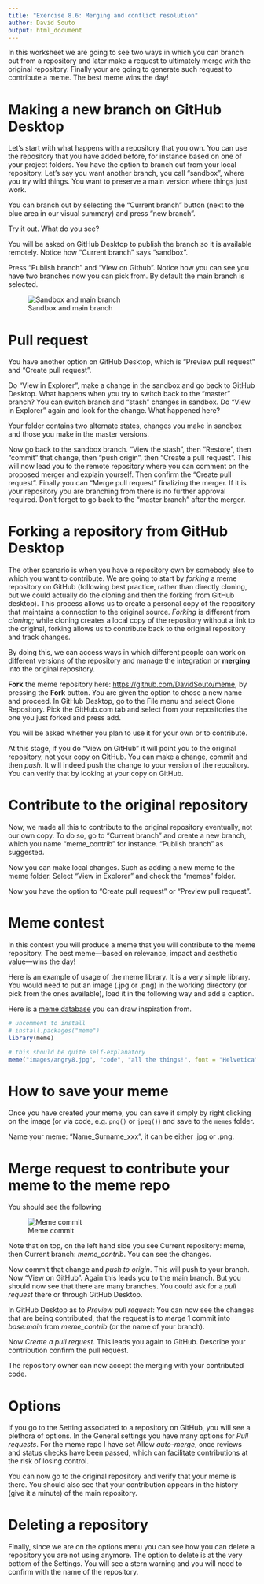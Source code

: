 ```yaml
---
title: "Exercise 8.6: Merging and conflict resolution"
author: David Souto
output: html_document
---
```


In this worksheet we are going to see two ways in which you can branch out from a repository and later make a request to ultimately merge with the original repository. Finally your are going to generate such request to contribute a meme. The best meme wins the day!

# Making a new branch on GitHub Desktop

Let's start with what happens with a repository that you own. You can use the repository that you have added before, for instance based on one of your project folders. You have the option to branch out from your local repository. Let's say you want another branch, you call "sandbox", where you try wild things. You want to preserve a main version where things just work.

You can branch out by selecting the "Current branch" button (next to the blue area in our visual summary) and press "new branch".

Try it out. What do you see?

You will be asked on GitHub Desktop to publish the branch so it is available remotely. Notice how "Current branch" says "sandbox".

Press "Publish branch" and "View on Github". Notice how you can see you have two branches now you can pick from. By default the main branch is selected.

![Sandbox and main branch](images/sandbox_branch.png)

# Pull request

You have another option on GitHub Desktop, which is "Preview pull request" and "Create pull request".

Do "View in Explorer", make a change in the sandbox and go back to GitHub Desktop. What happens when you try to switch back to the "master" branch? You can switch branch and "stash" changes in sandbox. Do "View in Explorer" again and look for the change. What happened here?

Your folder contains two alternate states, changes you make in sandbox and those you make in the master versions.

Now go back to the sandbox branch. "View the stash", then "Restore", then "commit" that change, then "push origin", then "Create a pull request". This will now lead you to the remote repository where you can comment on the proposed merger and explain yourself. Then confirm the "Create pull request". Finally you can "Merge pull request" finalizing the merger. If it is your repository you are branching from there is no further approval required. Don't forget to go back to the "master branch" after the merger.

# Forking a repository from GitHub Desktop

The other scenario is when you have a repository own by somebody else to which you want to contribute. We are going to start by *forking* a meme repository on GitHub (following best practice, rather than directly cloning, but we could actually do the cloning and then the forking from GitHub desktop). This process allows us to create a personal copy of the repository that maintains a connection to the original source. *Forking* is different from *cloning*; while cloning creates a local copy of the repository without a link to the original, forking allows us to contribute back to the original repository and track changes.

By doing this, we can access ways in which different people can work on different versions of the repository and manage the integration or **merging** into the original repository.

**Fork** the meme repository here: <https://github.com/DavidSouto/meme>, by pressing the **Fork** button. You are given the option to chose a new name and proceed. In GitHub Desktop, go to the File menu and select Clone Repository. Pick the GitHub.com tab and select from your repositories the one you just forked and press add.

You will be asked whether you plan to use it for your own or to contribute.

At this stage, if you do "View on GitHub" it will point you to the original repository, not your copy on GitHub. You can make a change, commit and then *push*. It will indeed push the change to your version of the repository. You can verify that by looking at your copy on GitHub.

# Contribute to the original repository

Now, we made all this to contribute to the original repository eventually, not our own copy. To do so, go to "Current branch" and create a new branch, which you name "meme_contrib" for instance. "Publish branch" as suggested.

Now you can make local changes. Such as adding a new meme to the meme folder. Select "View in Explorer" and check the "memes" folder.

Now you have the option to "Create pull request" or "Preview pull request".

# Meme contest

In this contest you will produce a meme that you will contribute to the meme repository. The best meme—based on relevance, impact and aesthetic value—wins the day!

Here is an example of usage of the meme library. It is a very simple library. You would need to put an image (.jpg or .png) in the working directory (or pick from the ones available), load it in the following way and add a caption.

Here is a [meme database](https://knowyourmeme.com/memes) you can draw inspiration from.

```r
# uncomment to install 
# install.packages("meme")
library(meme)

# this should be quite self-explanatory
meme("images/angry8.jpg", "code", "all the things!", font = "Helvetica")
```

# How to save your meme

Once you have created your meme, you can save it simply by right clicking on the image (or via code, e.g. `png()` or `jpeg()`) and save to the `memes` folder.

Name your meme: "Name_Surname_xxx", it can be either .jpg or .png.

# Merge request to contribute your meme to the meme repo

You should see the following

![Meme commit](images/branch.png)

Note that on top, on the left hand side you see Current repository: meme, then Current branch: *meme_contrib*. You can see the changes.

Now commit that change and *push to origin*. This will push to your branch. Now "View on GitHub". Again this leads you to the main branch. But you should now see that there are many branches. You could ask for a *pull request* there or through GitHub Desktop.

In GitHub Desktop as to *Preview pull request*: You can now see the changes that are being contributed, that the request is to *merge* 1 commit into *base:main* from *meme_contrib* (or the name of your branch).

Now *Create a pull request*. This leads you again to GitHub. Describe your contribution confirm the pull request.

The repository owner can now accept the merging with your contributed code.

# Options

If you go to the Setting associated to a repository on GitHub, you will see a plethora of options. In the General settings you have many options for *Pull requests*. For the meme repo I have set Allow *auto-merge*, once reviews and status checks have been passed, which can facilitate contributions at the risk of losing control.

You can now go to the original repository and verify that your meme is there. You should also see that your contribution appears in the history (give it a minute) of the main repository.

# Deleting a repository

Finally, since we are on the options menu you can see how you can delete a repository you are not using anymore. The option to delete is at the very bottom of the Settings. You will see a stern warning and you will need to confirm with the name of the repository.
